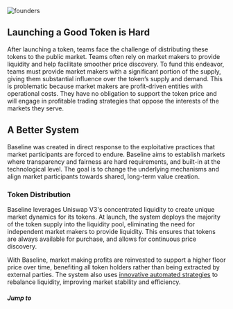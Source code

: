 
![founders](/assets/founders.png)

## Launching a Good Token is Hard

After launching a token, teams face the challenge of distributing these tokens to the public market. Teams 
often rely on market makers to provide liquidity and help facilitate smoother price discovery. To fund this endeavor, 
teams must provide market makers with a significant portion of the supply, giving them substantial influence over the token’s 
supply and demand.
This is problematic because market makers are profit-driven entities with operational costs. They have no obligation to support 
the token price and will engage in profitable trading strategies that oppose the interests of the markets they serve.



## A Better System

Baseline was created in direct response to the exploitative practices that market participants are forced to endure. 
Baseline aims to establish markets where transparency and fairness are hard requirements, and built-in at the technological level. 
The goal is to change the underlying mechanisms and align market participants towards shared, long-term value creation.

### Token Distribution
Baseline leverages Uniswap V3's concentrated liquidity to create unique market dynamics for its tokens. At launch, the 
system deploys the majority of the token supply into the liquidity pool, eliminating the need for independent market makers 
to provide liquidity. This ensures that tokens are always available for purchase, and allows for continuous price discovery.

With Baseline, market making profits are reinvested to support a higher floor price over time, benefiting all token holders 
rather than being extracted by external parties. The system also uses [innovative automated strategies](/concepts/dynamic_liquidity) 
to rebalance liquidity, improving market stability and efficiency.


##### Jump to 
<Cards>
<Card title="📈 ・ bTokenomics" href="/concepts" style={{backgroundColor: 'black', padding: '0.8rem'}}/>
</Cards>
<Cards>
<Card title="🏆 ・ Launching a bToken" href="/launching" style={{backgroundColor: 'black', padding: '0.8rem'}}/>
</Cards>